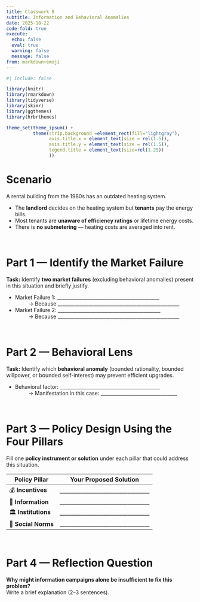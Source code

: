 ```yaml
---
title: Classwork 8
subtitle: Information and Behavioral Anomalies
date: 2025-10-22
code-fold: true
execute: 
  echo: false
  eval: true
  warning: false
  message: false
from: markdown+emoji
---
```

```r
#| include: false

library(knitr)
library(rmarkdown)
library(tidyverse)
library(skimr)
library(ggthemes)
library(hrbrthemes)

theme_set(theme_ipsum() +
          theme(strip.background =element_rect(fill="lightgray"),
                axis.title.x = element_text(size = rel(1.5)),
                axis.title.y = element_text(size = rel(1.5)),
                legend.title = element_text(size=rel(1.25))
                ))
```


# Scenario

A rental building from the 1980s has an outdated heating system.  

- The **landlord** decides on the heating system but **tenants** pay the energy bills.  
- Most tenants are **unaware of efficiency ratings** or lifetime energy costs.  
- There is **no submetering** — heating costs are averaged into rent.

<br>

# Part 1 — Identify the Market Failure

**Task:** Identify **two market failures** (excluding behavioral anomalies) present in this situation and briefly justify.

-	Market Failure 1: ___________________________________________  
$\qquad$ → Because ___________________________________________________  
-	Market Failure 2: ___________________________________________  
$\qquad$ → Because ___________________________________________________


<br>

# Part 2 — Behavioral Lens

**Task:** Identify which **behavioral anomaly** (bounded rationality, bounded willpower, or bounded self-interest) may prevent efficient upgrades.

-	Behavioral factor: __________________________________________  
$\qquad$ → Manifestation in this case: ________________________________

<br>

# Part 3 — Policy Design Using the Four Pillars

Fill one **policy instrument or solution** under each pillar that could address this situation.

| Policy Pillar | Your Proposed Solution |
|---------------|------------------------|
| 💰 **Incentives** | _________________________________ |
| 🧠 **Information** | _________________________________ |
| 🏛 **Institutions** | _________________________________ |
| 🤝 **Social Norms** | _________________________________ |

<br>

# Part 4 — Reflection Question

**Why might information campaigns alone be insufficient to fix this problem?**  
Write a brief explanation (2–3 sentences).